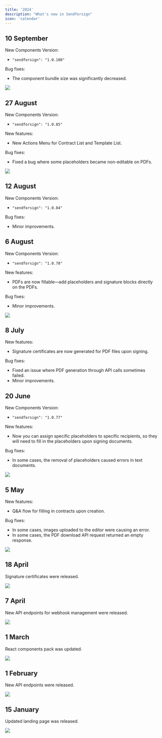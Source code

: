 ```yaml
---
title: '2024'
description: "What's new in Sendforsign"
icon: 'calendar'
---
```

## 10 September
New Components Version:
- `"sendforsign": "1.0.108"`

Bug fixes:
- The component bundle size was significantly decreased.

<Frame caption="Actions Menu">
  <img src="/changelog/img24/270824.png" />
</Frame>

## 27 August
New Components Version:
- `"sendforsign": "1.0.85"`

New features:
- New Actions Menu for Contract List and Template List.

Bug fixes:
- Fixed a bug where some placeholders became non-editable on PDFs.

<Frame caption="Actions Menu">
  <img src="/changelog/img24/270824.png" />
</Frame>

## 12 August
New Components Version:
- `"sendforsign": "1.0.84"`

Bug fixes:
- Minor improvements.

## 6 August
New Components Version:
- `"sendforsign": "1.0.78"`

New features:
- PDFs are now fillable—add placeholders and signature blocks directly on the PDFs.

Bug fixes:
- Minor improvements.

<Frame caption="Fillable PDFs">
  <img src="/changelog/img24/060824.png" />
</Frame>

## 8 July
New features:
- Signature certificates are now generated for PDF files upon signing.

Bug fixes:
- Fixed an issue where PDF generation through API calls sometimes failed.
- Minor improvements.

## 20 June
New Components Version:
- `"sendforsign": "1.0.77"`

New features:
- Now you can assign specific placeholders to specific recipients, so they will need to fill in the placeholders upon signing documents.

Bug fixes:
- In some cases, the removal of placeholders caused errors in text documents.

<Frame caption="Placeholders">
  <img src="/changelog/img24/200624.png" />
</Frame>

## 5 May
New features:
- Q&A flow for filling in contracts upon creation.

Bug fixes:
- In some cases, images uploaded to the editor were causing an error.
- In some cases, the PDF download API request returned an empty response.

<Frame caption="Q&A flow">
  <img src="/changelog/img24/050524.png" />
</Frame>

## 18 April
Signature certificates were released.
<Frame caption="Signature certificates">
  <img src="/changelog/img24/180424.png" />
</Frame>

## 7 April
New API endpoints for webhook management were released.
<Frame caption="Webhook API endpoints">
  <img src="/changelog/img24/070424.png" />
</Frame>

## 1 March
React components pack was updated.
<Frame caption="React components">
  <img src="/changelog/img24/010324.png" />
</Frame>

## 1 February
New API endpoints were released.
<Frame caption="API endpoints">
  <img src="/changelog/img24/010224.png" />
</Frame>

## 15 January
Updated landing page was released.
<Frame caption="Landing page">
  <img src="/changelog/img24/150124.png" />
</Frame>
